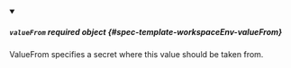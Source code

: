 


<details className="config-field" data-expandable="true" open>
<summary>

##### `valueFrom` <span className="config-field-required" data-required="false">required</span> <span className="config-field-type">object</span> <span className="config-field-default"></span> <span className="config-field-enum"></span> {#spec-template-workspaceEnv-valueFrom}

ValueFrom specifies a secret where this value should be taken from.

</summary>

<PartialValueFromreference />


</details>
